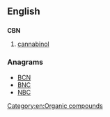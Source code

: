 ==English==

==={{abbreviation-old}}===
'''CBN'''

# [[cannabinol]]

===Anagrams===
* [[BCN#English|BCN]] 
* [[BNC#English|BNC]]
* [[NBC#English|NBC]]

[[Category:en:Organic compounds]]